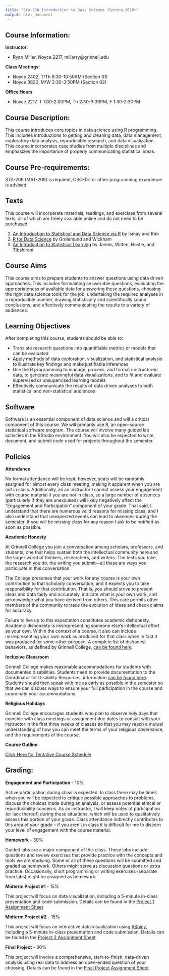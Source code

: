```yaml
---
title: "Sta-230 Introduction to Data Science (Spring 2019)"
output: html_document
---
```


## Course Information:

**Instructor**:

- Ryan Miller, Noyce 2217, millerry\@grinnell.edu

**Class Meetings**: 

- Noyce 2402, T/Th 9:30-10:50AM (Section 01)
- Noyce 3820, M/W 2:30-3:50PM (Section 02)

**Office Hours**

- Noyce 2217, T 1:00-2:00PM, Th 2:30-3:30PM, F 1:30-2:30PM

## Course Description:

This course introduces core topics in data science using R programming. This includes introductions to getting and cleaning data, data management, exploratory data analysis, reproducible research, and data visualization. This course incorporates case studies from multiple disciplines and emphasizes the importance of properly communicating statistical ideas.

## Course Pre-requirements:

STA-209 (MAT-209) is required, CSC-151 or other programming experience is advised 

## Texts

This course will incorperate materials, readings, and exercises from several texts, all of which are freely available online and do not need to be purchased. 

1. [An Introduction to Statistical and Data Science via R](https://moderndive.com/) by Ismay and Kim
2. [R for Data Science](https://r4ds.had.co.nz/) by Grolemund and Wickham 
3. [An Introduction to Statistical Learning](https://www-bcf.usc.edu/~gareth/ISL/ISLR%20Seventh%20Printing.pdf) by James, Witten, Hastie, and Tibshirani

## Course Aims

This course aims to prepare students to answer questions using data driven approaches.  This includes formulating answerable questions, evaluating the appropriateness of available data for answering these questions, choosing the right data science tools for the job, undertaking the required analyses in a reproducible manner, drawing statistically and scientifically sound conclusions, and effectively communicating the results to a variety of audiences.

## Learning Objectives

After completing this course, students should be able to:

- Translate research questions into quantifiable metrics or models that can be evaluated
- Apply methods of data exploration, visualization, and statistical analysis to illustrate key findings and make justifiable inferences
- Use the R programming to manage, process, and format unstructured data, to generate meaningful data visualizations, and to fit and evaluate supervised or unsupervised learning models
- Effectively communicate the results of data driven analyses to both statistical and non-statistical audiences

## Software

Software is an essential component of data science and will a critical component of this course.  We will primarily use R, an open-source statistical software program.  The course will involve many guided lab activities in the RStudio environment.  You will also be expected to write, document, and submit code used for projects throughout the semester.

## Policies

**Attendance**

No formal attendance will be kept; however, seats will be randomly assigned for almost every class meeting, making it apparent when you are not in class.  Additionally, as an instructor I cannot assess your engagement with course material if you are not in class, so a large number of absences (particularly if they are unexcused) will likely negatively affect the “Engagement and Participation” component of your grade.  That said, I understand that there are numerous valid reasons for missing class; and I also understand that unexpected events can lead to absences during the semester.  If you will be missing class for any reason I ask to be notified as soon as possible.

**Academic Honesty**

At Grinnell College you join a conversation among scholars, professors, and students, one that helps sustain both the intellectual community here and the larger world of thinkers, researchers, and writers. The tests you take, the research you do, the writing you submit—all these are ways you participate in this conversation.

The College presumes that your work for any course is your own contribution to that scholarly conversation, and it expects you to take responsibility for that contribution. That is, you should strive to present ideas and data fairly and accurately, indicate what is your own work, and acknowledge what you have derived from others. This care permits other members of the community to trace the evolution of ideas and check claims for accuracy.

Failure to live up to this expectation constitutes academic dishonesty. Academic dishonesty is misrepresenting someone else's intellectual effort as your own. Within the context of a course, it also can include misrepresenting your own work as produced for that class when in fact it was produced for some other purpose.  A complete list of dishonest behaviors, as defined by Grinnell College, [can be found here](https://catalog.grinnell.edu/content.php?catoid=12&navoid=2537#alleged-violation).

**Inclusive Classroom**

Grinnell College makes reasonable accommodations for students with documented disabilities.  Students need to provide documentation to the Coordinator for Disability Resources, information [can be found here](http://www.grinnell.edu/about/offices-services/accessibility-disability/disability-services).  Students should then speak with me as early as possible in the semester so that we can discuss ways to ensure your full participation in the course and coordinate your accommodations.

**Religious Holidays**

Grinnell College encourages students who plan to observe holy days that coincide with class meetings or assignment due dates to consult with your instructor in the first three weeks of classes so that you may reach a mutual understanding of how you can meet the terms of your religious observance, and the requirements of the course.

**Course Outline**

[Click Here for Tentative Course Schedule](schedule230s19.html)

## Grading:

**Engagement and Participation** - 10\%

Active participation during class is expected.  In class there may be times when you will be expected to critique possible approaches to problems, discuss the choices made during an analysis, or assess potential ethical or reproducibility concerns.  As an instructor, I will keep notes of participation (or lack thereof) during these situations, which will be used to qualitatively assess this portion of your grade.  Class attendance indirectly contributes to this area of your grade – if you aren’t in class it is difficult for me to discern your level of engagement with the course material.

**Homework** - 30\%

Guided labs are a major component of this class.  These labs include questions and review exercises that provide practice with the concepts and tools we are studying.  Some or all of these questions will be submitted and graded as homework. Others might serve as discussion questions or extra practice.  Occasionally, short programming or writing exercises (separate from labs) might be assigned as homework.

**Midterm Project #1** - 15\%

This project will focus on data visualization, including a 5-minute in-class presentation and code submission. Details can be found in the [Project 1 Assignment Sheet](s230s19\project1.hmtl) 

**Midterm Project #2** - 15\%

This project will focus on interactive data visualization using [RShiny](https://shiny.rstudio.com/), including a 5-minute in-class presentation and code submission. Details can be found in the [Project 2 Assignment Sheet](s230s19\project2.hmtl) 

**Final Project** - 30\%

This project will involve a comprehensive, start-to-finish, data-driven analysis using real data to address an open-ended question of your choosing. Details can be found in the [Final Project Assignment Sheet](s230s19\project3.hmtl) 